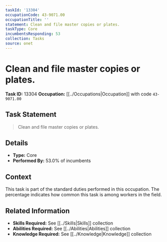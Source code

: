 ```yaml
---
taskId: '13304'
occupationCode: 43-9071.00
occupationTitle: ''
statement: Clean and file master copies or plates.
taskType: Core
incumbentsResponding: 53
collection: Tasks
source: onet
---
```

# Clean and file master copies or plates.

**Task ID:** 13304
**Occupation:** [[../Occupations|Occupation]] with code `43-9071.00`

## Task Statement

> Clean and file master copies or plates.

## Details

- **Type:** Core
- **Performed By:** 53.0% of incumbents

## Context

This task is part of the standard duties performed in this occupation. The percentage indicates how common this task is among workers in the field.

## Related Information

- **Skills Required:** See [[../Skills|Skills]] collection
- **Abilities Required:** See [[../Abilities|Abilities]] collection
- **Knowledge Required:** See [[../Knowledge|Knowledge]] collection
